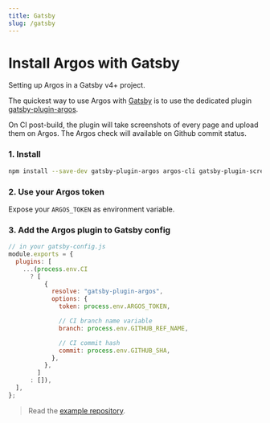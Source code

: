 ```yaml
---
title: Gatsby
slug: /gatsby
---
```


# Install Argos with Gatsby

Setting up Argos in a Gatsby v4+ project.

The quickest way to use Argos with [Gatsby](https://www.gatsbyjs.com/) is to use the dedicated plugin [gatsby-plugin-argos](https://www.npmjs.com/package/gatsby-plugin-argos).

On CI post-build, the plugin will take screenshots of every page and upload them on Argos. The Argos check will available on Github commit status.

### 1. Install

```sh
npm install --save-dev gatsby-plugin-argos argos-cli gatsby-plugin-screenshot puppeteer
```

### 2. Use your Argos token

Expose your `ARGOS_TOKEN` as environment variable.

### 3. Add the Argos plugin to Gatsby config

```js
// in your gatsby-config.js
module.exports = {
  plugins: [
    ...(process.env.CI
      ? [
          {
            resolve: "gatsby-plugin-argos",
            options: {
              token: process.env.ARGOS_TOKEN,

              // CI branch name variable
              branch: process.env.GITHUB_REF_NAME,

              // CI commit hash
              commit: process.env.GITHUB_SHA,
            },
          },
        ]
      : []),
  ],
};
```

> Read the [example repository](https://github.com/argos-ci/argos-example-gatsby-github-actions).
